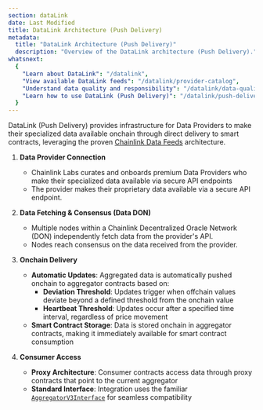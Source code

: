 ```yaml
---
section: dataLink
date: Last Modified
title: DataLink Architecture (Push Delivery)
metadata:
  title: "DataLink Architecture (Push Delivery)"
  description: "Overview of the DataLink architecture (Push Delivery)."
whatsnext:
  {
    "Learn about DataLink": "/datalink",
    "View available DataLink feeds": "/datalink/provider-catalog",
    "Understand data quality and responsibility": "/datalink/data-quality-responsibility",
    "Learn how to use DataLink (Push Delivery)": "/datalink/push-delivery/tutorials",
  }
---
```



DataLink (Push Delivery) provides infrastructure for Data Providers to make their specialized data available onchain through direct delivery to smart contracts, leveraging the proven [Chainlink Data Feeds](/data-feeds) architecture.

<ClickToZoom
  src="/images/datalink/datalink-push-conceptual-diagram.png"
  alt="DataLink High-Level Architecture (Push Delivery)"
  caption="DataLink (Push Delivery): Data comes from a provider via the Decentralized Oracle Network (DON) and is made available through through Chainlink Price aggregator contracts for smart contract access."
/>

1. **Data Provider Connection**
   - Chainlink Labs curates and onboards premium Data Providers who make their specialized data available via secure API endpoints
   - The provider makes their proprietary data available via a secure API endpoint.

1. **Data Fetching & Consensus (Data DON)**
   - Multiple nodes within a Chainlink Decentralized Oracle Network (DON) independently fetch data from the provider's API.
   - Nodes reach consensus on the data received from the provider.

1. **Onchain Delivery**
   - **Automatic Updates**: Aggregated data is automatically pushed onchain to aggregator contracts based on:
     - **Deviation Threshold**: Updates trigger when offchain values deviate beyond a defined threshold from the onchain value
     - **Heartbeat Threshold**: Updates occur after a specified time interval, regardless of price movement
   - **Smart Contract Storage**: Data is stored onchain in aggregator contracts, making it immediately available for smart contract consumption

1. **Consumer Access**
   - **Proxy Architecture**: Consumer contracts access data through proxy contracts that point to the current aggregator
   - **Standard Interface**: Integration uses the familiar [`AggregatorV3Interface`](/datalink/push-delivery/api-reference#aggregatorv3interface) for seamless compatibility
